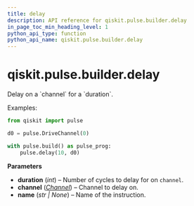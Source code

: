 ```yaml
---
title: delay
description: API reference for qiskit.pulse.builder.delay
in_page_toc_min_heading_level: 1
python_api_type: function
python_api_name: qiskit.pulse.builder.delay
---
```


<span id="qiskit-pulse-builder-delay" />

# qiskit.pulse.builder.delay

<Function id="qiskit.pulse.builder.delay" github="https://github.com/qiskit/qiskit/tree/stable/0.24/qiskit/pulse/builder.py" signature="delay(duration, channel, name=None)">
  Delay on a `channel` for a `duration`.

  Examples:

  ```python
  from qiskit import pulse

  d0 = pulse.DriveChannel(0)

  with pulse.build() as pulse_prog:
      pulse.delay(10, d0)
  ```

  **Parameters**

  *   **duration** (*int*) – Number of cycles to delay for on `channel`.
  *   **channel** ([*Channel*](pulse#qiskit.pulse.channels.Channel "qiskit.pulse.channels.Channel")) – Channel to delay on.
  *   **name** (*str | None*) – Name of the instruction.
</Function>

